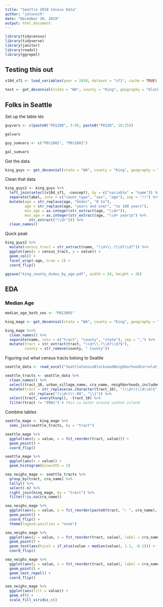 ```yaml
---
title: "Seattle 2010 Census Data"
author: "jotunnch"
date: "December 30, 2019"
output: html_document
---
```


```r
library(tidycensus)
library(tidyverse)
library(janitor)
library(readxl)
library(ggrepel)
```

## Testing this out
```r
v10d_sf1 <- load_variables(year = 2010, dataset = "sf1", cache = TRUE)
```


```r
test <- get_decennial(state = "WA", county = "King", geography = "block", year = 2010, variables = "P012001", geometry = TRUE)
```

## Folks in Seattle

Set up the table ids
```r
guyvars <- c(paste0("P01200", 3:9), paste0("P0120", 10:25))

galvars

guy_sumvars <- c("P012001", "P012002")

gal_sumvars
```

Get the data
```r
king_guys <- get_decennial(state = "WA", county = "King", geography = "tract", year = 2010, variables = guyvars, summary_var = "P012001", geometry = TRUE)
```

Clean that data
```r
king_guys2 <- king_guys %>%
  left_join(select(v10d_sf1, -concept), by = c("variable" = "name")) %>%
  separate(label, into = c("count_type", "sex", "age"), sep = "!!") %>%
  mutate(age = str_replace(age, "Under", "0 to"),
         age = str_replace(age, "years and over", "to 100 years"), 
         min_age = as.integer(str_extract(age, "\\d+")),
         max_age = as.integer(str_extract(age, "\\d+ years$") %>%
           str_extract("\\d+"))) %>%
  clean_names()
```

Quick peak
```r
king_guys2 %>%
  mutate(census_tract = str_extract(name, "\\d+\\.?\\d?\\d?")) %>%
  ggplot(aes(x = census_tract, y = value)) +
  geom_col() +
  facet_wrap(~age, nrow = 1) +
  coord_flip()

ggsave("king_county_dudes_by_age.pdf", width = 24, height = 36)
```

## EDA

### Median Age
```r
median_age_both_sex <- "P013001"

king_mage <- get_decennial(state = "WA", county = "King", geography = "tract", year = 2010, variables = c(median_age = median_age_both_sex), geometry = TRUE, cb = FALSE)

king_mage %<>%
  clean_names() %>%
  separate(name, into = c("tract", "county", "state"), sep = ",") %>%
  mutate(tract = str_extract(tract, "\\d+\\.?\\d?\\d?$"),
         county = str_remove(county, " County"))
```

Figuring out what census tracts belong to Seattle
```r
seattle_data <- read_excel("SeattleCensusBlocksandNeighborhoodCorrelationFile.xlsx")

seattle_tracts <- seattle_data %>%
  clean_names() %>%
  select(tract_10, urban_village_name, cra_name, neighborhoods_included, neighborhood_district_name) %>%
  mutate(tract = str_replace(as.character(tract_10), "(\\d+)(\\d\\d)$", "\\1\\.\\2") %>%
           str_replace("(\\d+)\\.00", "\\1")) %>%
  select(tract, everything(), -tract_10) %>%
  filter(tract != "9901") # this is water around vashon island
```

Combine tables
```r
seattle_mage <- king_mage %>%
  semi_join(seattle_tracts, by = "tract")

seattle_mage %>%
  ggplot(aes(y = value, x = fct_reorder(tract, value))) +
  geom_point() +
  coord_flip()

seattle_mage %>%
  ggplot(aes(x = value)) +
  geom_histogram(binwidth = 2)
```

```r
sea_neighs_mage <- seattle_tracts %>%
  group_by(tract, cra_name) %>%
  tally() %>%
  select(-n) %>%
  right_join(king_mage, by = "tract") %>%
  filter(!is.na(cra_name))

sea_neighs_mage %>%
  ggplot(aes(y = value, x = fct_reorder(paste0(tract, ": ", cra_name), value), col = if_else(tract %in% c(86, 87, 90), TRUE, FALSE))) +
  geom_point() +
  coord_flip() +
  theme(legend.position = "none")

sea_neighs_mage %>%
  ggplot(aes(y = value, x = fct_reorder(tract, value), label = cra_name)) +
  geom_point() +
  geom_text(aes(hjust = if_else(value > median(value), 1.1, -0.1))) +
  coord_flip()

sea_neighs_mage %>%
  ggplot(aes(y = value, x = fct_reorder(tract, value), label = cra_name)) +
  geom_point() +
  geom_text_repel() +
  coord_flip()
```

```r
sea_neighs_mage %>%
  ggplot(aes(fill = value)) +
  geom_sf() +
  scale_fill_viridis_c()
```

